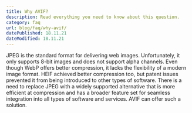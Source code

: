 ```yaml
---
title: Why AVIF?
description: Read everything you need to know about this question.
category: faq
url: blog/faq/why-avif/
datePublished: 18.11.21
dateModified: 18.11.21
---
```


JPEG is the standard format for delivering web images. Unfortunately, it only supports 8-bit images and does not support alpha channels. Even though WebP offers better compression, it lacks the flexibility of a modern image format. HEIF achieved better compression too, but patent issues prevented it from being introduced to other types of software. There is a need to replace JPEG with a widely supported alternative that is more efficient at compression and has a broader feature set for seamless integration into all types of software and services. AVIF can offer such a solution.
